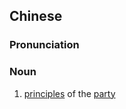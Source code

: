 {{also|党义}}
==Chinese==
{{zh-forms|s=党义}}

===Pronunciation===
{{zh-pron
|m=dǎngyì
|cat=n
}}

===Noun===
{{zh-noun}}

# [[principle]]s of the [[party]]